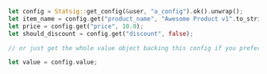 ```rust
let config = Statsig::get_config(&user, "a_config").ok().unwrap();
let item_name = config.get("product_name", "Awesome Product v1".to_string());
let price = config.get("price", 10.0);
let should_discount = config.get("discount", false);

// or just get the whole value object backing this config if you prefer

let value = config.value;
```
